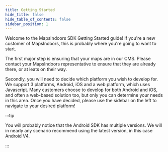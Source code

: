 ```yaml
---
title: Getting Started
hide_title: false
hide_table_of_contents: false
sidebar_position: 1
---
```


Welcome to the MapsIndoors SDK Getting Started guide! If you're a new customer of MapsIndoors, this is probably where you're going to want to start.

The first major step is ensuring that your maps are in our CMS. Please contact your MapsIndoors representative to ensure that they are already there, or at leats on their way.

Secondly, you will need to decide which platform you wish to develop for. We support 3 platforms, Android, iOS and a web platform, which uses Javascript. Many customers choose to develop for both Android and iOS, and often a web-based solution too, but only you can determine your needs in this area. Once you have decided, please use the sidebar on the left to navigate to your desired platform!

:::tip

You will probably notice that the Android SDK has multiple versions. We will in nearly any scenario recommend using the latest version, in this case Android V4.

:::
